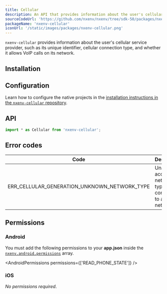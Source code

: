 ```yaml
---
title: Cellular
description: An API that provides information about the user's cellular service provider.
sourceCodeUrl: 'https://github.com/nxenv/nxenv/tree/sdk-50/packages/nxenv-cellular'
packageName: 'nxenv-cellular'
iconUrl: '/static/images/packages/nxenv-cellular.png'
---
```



`nxenv-cellular` provides information about the user's cellular service provider, such as its unique identifier, cellular connection type, and whether it allows VoIP calls on its network.

<PlatformsSection android emulator ios web />

## Installation

<APIInstallSection />

## Configuration

<ConfigReactNative>

Learn how to configure the native projects in the [installation instructions in the `nxenv-cellular` repository](https://github.com/nxenv/nxenv/tree/main/packages/nxenv-cellular#installation-in-bare-react-native-projects).

</ConfigReactNative>

## API

```js
import * as Cellular from 'nxenv-cellular';
```

<APISection packageName="nxenv-cellular" apiName="Cellular" />

## Error codes

| Code                                         | Description                                                          |
| -------------------------------------------- | -------------------------------------------------------------------- |
| ERR_CELLULAR_GENERATION_UNKNOWN_NETWORK_TYPE | Unable to access network type or not connected to a cellular network |

## Permissions

### Android

You must add the following permissions to your **app.json** inside the [`nxenv.android.permissions`](/versions/latest/config/app/#permissions) array.

<AndroidPermissions permissions={['READ_PHONE_STATE']} />

### iOS

_No permissions required_.
